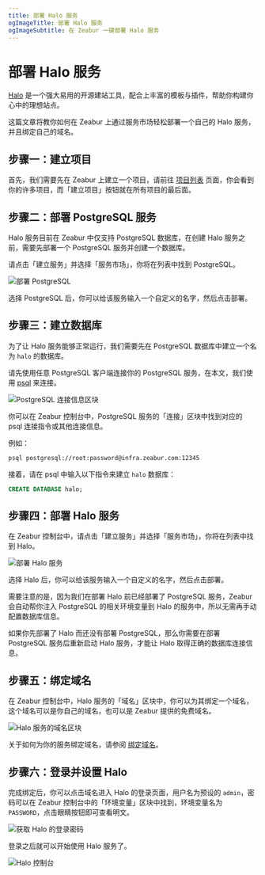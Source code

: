 ```yaml
---
title: 部署 Halo 服务
ogImageTitle: 部署 Halo 服务
ogImageSubtitle: 在 Zeabur 一键部署 Halo 服务
---
```



# 部署 Halo 服务

[Halo](https://halo.run/) 是一个强大易用的开源建站工具，配合上丰富的模板与插件，帮助你构建你心中的理想站点。

这篇文章将教你如何在 Zeabur 上通过服务市场轻松部署一个自己的 Halo 服务，并且绑定自己的域名。

## 步骤一：建立项目

首先，我们需要先在 Zeabur 上建立一个项目，请前往 [项目列表](https://dash.zeabur.com/projects) 页面，你会看到你的许多项目，而「建立项目」按钮就在所有项目的最后面。

## 步骤二：部署 PostgreSQL 服务

Halo 服务目前在 Zeabur 中仅支持 PostgreSQL 数据库，在创建 Halo 服务之前，需要先部署一个 PostgreSQL 服务并创建一个数据库。

请点击「建立服务」并选择「服务市场」，你将在列表中找到 PostgreSQL。

![部署 PostgreSQL](/marketplace/halo/deploy-postgresql.zh-CN.png)

选择 PostgreSQL 后，你可以给该服务输入一个自定义的名字，然后点击部署。

## 步骤三：建立数据库

为了让 Halo 服务能够正常运行，我们需要先在 PostgreSQL 数据库中建立一个名为 `halo` 的数据库。

请先使用任意 PostgreSQL 客户端连接你的 PostgreSQL 服务，在本文，我们使用 [psql](https://www.postgresql.org/docs/9.1/app-psql.html) 来连接。

![PostgreSQL 连接信息区块](/marketplace/halo/postgre-connect.zh-CN.png)

你可以在 Zeabur 控制台中，PostgreSQL 服务的「连接」区块中找到对应的 psql 连接指令或其他连接信息。

例如：

```bash
psql postgresql://root:password@infra.zeabur.com:12345
```

接着，请在 psql 中输入以下指令来建立 `halo` 数据库：

```sql
CREATE DATABASE halo;
```

## 步骤四：部署 Halo 服务

在 Zeabur 控制台中，请点击「建立服务」并选择「服务市场」，你将在列表中找到 Halo。

![部署 Halo 服务](/marketplace/halo/deploy-halo.zh-CN.png)

选择 Halo 后，你可以给该服务输入一个自定义的名字，然后点击部署。

<Callout>
需要注意的是，因为我们在部署 Halo 前已经部署了 PostgreSQL 服务，Zeabur
会自动帮你注入 PostgreSQL 的相关环境变量到 Halo
的服务中，所以无需再手动配置数据库信息。

如果你先部署了 Halo 而还没有部署 PostgreSQL，那么你需要在部署 PostgreSQL
服务后重新启动 Halo 服务，才能让 Halo 取得正确的数据库连接信息。

</Callout>

## 步骤五：绑定域名

在 Zeabur 控制台中，Halo 服务的「域名」区块中，你可以为其绑定一个域名，这个域名可以是你自己的域名，也可以是 Zeabur 提供的免费域名。

![Halo 服务的域名区块](/marketplace/halo/halo-domain.zh-CN.png)

关于如何为你的服务绑定域名，请参阅 [绑定域名](../deploy/domain-binding)。

## 步骤六：登录并设置 Halo

完成绑定后，你可以点击域名进入 Halo 的登录页面，用户名为预设的 `admin`，密码可以在 Zeabur 控制台中的「环境变量」区块中找到，环境变量名为 `PASSWORD`，点击眼睛按钮即可查看明文。

![获取 Halo 的登录密码](/marketplace/halo/halo-password.zh-CN.png)

登录之后就可以开始使用 Halo 服务了。

![Halo 控制台](/marketplace/halo/halo-console.zh-CN.png)
